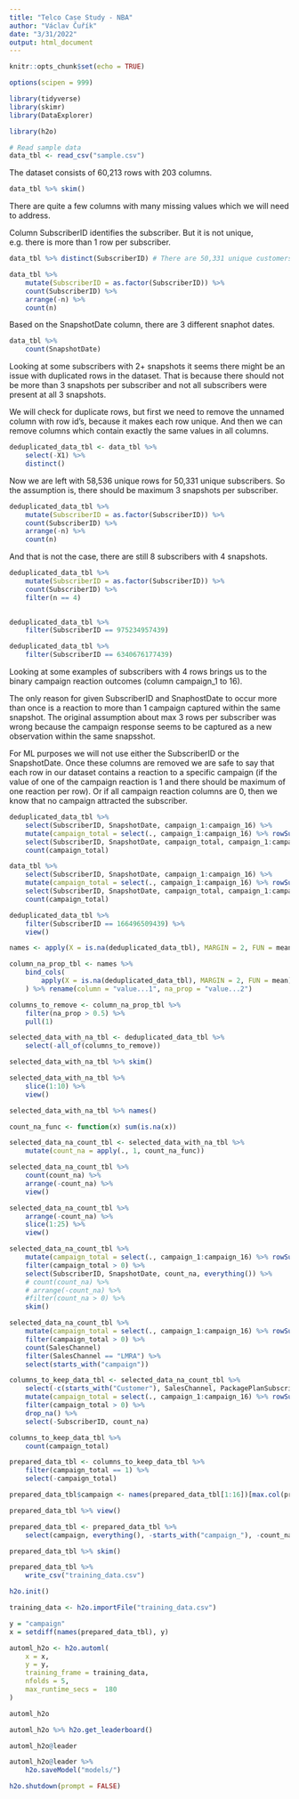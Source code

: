 ```yaml
---
title: "Telco Case Study - NBA"
author: "Václav Čuřík"
date: "3/31/2022"
output: html_document
---
```


```r
knitr::opts_chunk$set(echo = TRUE)
```

```r
options(scipen = 999)

library(tidyverse)
library(skimr)
library(DataExplorer)

library(h2o)

```

```r
# Read sample data
data_tbl <- read_csv("sample.csv")
```

The dataset consists of 60,213 rows with 203 columns.

```r
data_tbl %>% skim()
```

There are quite a few columns with many missing values which we will need to address.

Column SubscriberID identifies the subscriber. But it is not unique, e.g. there is more than 1 row per subscriber.

```r
data_tbl %>% distinct(SubscriberID) # There are 50,331 unique customers in the dataset

data_tbl %>%
    mutate(SubscriberID = as.factor(SubscriberID)) %>% 
    count(SubscriberID) %>% 
    arrange(-n) %>% 
    count(n) 
```

Based on the SnapshotDate column, there are 3 different snaphot dates. 

```r
data_tbl %>% 
    count(SnapshotDate)
```

Looking at some subscribers with 2+ snapshots it seems there might be an issue with duplicated rows in the dataset. That is because there should not be more than 3 snapshots per subscriber and not all subscribers were present at all 3 snapshots.

We will check for duplicate rows, but first we need to remove the unnamed column with row id's, because it makes each row unique. And then we can remove columns which contain exactly the same values in all columns.

```r
deduplicated_data_tbl <- data_tbl %>% 
    select(-X1) %>% 
    distinct()
```

Now we are left with 58,536 unique rows for 50,331 unique subscribers. So the assumption is, there should be maximum 3 snapshots per subscriber.

```r
deduplicated_data_tbl %>%
    mutate(SubscriberID = as.factor(SubscriberID)) %>% 
    count(SubscriberID) %>% 
    arrange(-n) %>% 
    count(n) 
```

And that is not the case, there are still 8 subscribers with 4 snapshots.

```r
deduplicated_data_tbl %>%
    mutate(SubscriberID = as.factor(SubscriberID)) %>% 
    count(SubscriberID) %>% 
    filter(n == 4)
    
```

```r
deduplicated_data_tbl %>% 
    filter(SubscriberID == 975234957439)

deduplicated_data_tbl %>% 
    filter(SubscriberID == 6340676177439)

```

Looking at some examples of subscribers with 4 rows brings us to the binary campaign reaction outcomes (column campaign_1 to 16).

The only reason for given SubscriberID and SnaphostDate to occur more than once is a reaction to more than 1 campaign captured within the same snapshot.
The original assumption about max 3 rows per subscriber was wrong because the campaign response seems to be captured as a new observation within the same snapsshot.

For ML purposes we will not use either the SubscriberID or the SnapshotDate. Once these columns are removed we are safe to say that each row in our dataset contains a reaction to a specific campaign (if the value of one of the campaign reaction is 1 and there should be maximum of one reaction per row). Or if all campaign reaction columns are 0, then we know that no campaign attracted the subscriber.

```r
deduplicated_data_tbl %>%
    select(SubscriberID, SnapshotDate, campaign_1:campaign_16) %>% 
    mutate(campaign_total = select(., campaign_1:campaign_16) %>% rowSums(na.rm = TRUE)) %>% 
    select(SubscriberID, SnapshotDate, campaign_total, campaign_1:campaign_16) %>% 
    count(campaign_total)
```

```r
data_tbl %>% 
    select(SubscriberID, SnapshotDate, campaign_1:campaign_16) %>% 
    mutate(campaign_total = select(., campaign_1:campaign_16) %>% rowSums(na.rm = TRUE)) %>% 
    select(SubscriberID, SnapshotDate, campaign_total, campaign_1:campaign_16) %>% 
    count(campaign_total)
```


```r
deduplicated_data_tbl %>% 
    filter(SubscriberID == 166496509439) %>% 
    view()
```

```r
names <- apply(X = is.na(deduplicated_data_tbl), MARGIN = 2, FUN = mean) %>% names() %>% as_tibble() 

column_na_prop_tbl <- names %>% 
    bind_cols(
        apply(X = is.na(deduplicated_data_tbl), MARGIN = 2, FUN = mean) %>% as_tibble()        
    ) %>% rename(column = "value...1", na_prop = "value...2")

columns_to_remove <- column_na_prop_tbl %>% 
    filter(na_prop > 0.5) %>% 
    pull(1)
```

```r
selected_data_with_na_tbl <- deduplicated_data_tbl %>% 
    select(-all_of(columns_to_remove))
```

```r
selected_data_with_na_tbl %>% skim()
```


```r
selected_data_with_na_tbl %>% 
    slice(1:10) %>% 
    view()
```

```r
selected_data_with_na_tbl %>% names()
```


```r
count_na_func <- function(x) sum(is.na(x)) 

selected_data_na_count_tbl <- selected_data_with_na_tbl %>% 
    mutate(count_na = apply(., 1, count_na_func))

selected_data_na_count_tbl %>% 
    count(count_na) %>% 
    arrange(-count_na) %>% 
    view()

selected_data_na_count_tbl %>% 
    arrange(-count_na) %>% 
    slice(1:25) %>% 
    view()

```

```r
selected_data_na_count_tbl %>%
    mutate(campaign_total = select(., campaign_1:campaign_16) %>% rowSums(na.rm = TRUE)) %>% 
    filter(campaign_total > 0) %>% 
    select(SubscriberID, SnapshotDate, count_na, everything()) %>% 
    # count(count_na) %>% 
    # arrange(-count_na) %>% 
    #filter(count_na > 0) %>% 
    skim()

```

```r
selected_data_na_count_tbl %>%
    mutate(campaign_total = select(., campaign_1:campaign_16) %>% rowSums(na.rm = TRUE)) %>% 
    filter(campaign_total > 0) %>% 
    count(SalesChannel)
    filter(SalesChannel == "LMRA") %>% 
    select(starts_with("campaign"))
```

```r
columns_to_keep_data_tbl <- selected_data_na_count_tbl %>% 
    select(-c(starts_with("Customer"), SalesChannel, PackagePlanSubscriptionDate, SnapshotDate)) %>% 
    mutate(campaign_total = select(., campaign_1:campaign_16) %>% rowSums(na.rm = TRUE)) %>% 
    filter(campaign_total > 0) %>% 
    drop_na() %>%
    select(-SubscriberID, count_na)
```

```r
columns_to_keep_data_tbl %>% 
    count(campaign_total)
```

```r
prepared_data_tbl <- columns_to_keep_data_tbl %>% 
    filter(campaign_total == 1) %>% 
    select(-campaign_total)
```


```r
prepared_data_tbl$campaign <- names(prepared_data_tbl[1:16])[max.col(prepared_data_tbl[1:16], "last")]

prepared_data_tbl %>% view()
```

```r
prepared_data_tbl <- prepared_data_tbl %>% 
    select(campaign, everything(), -starts_with("campaign_"), -count_na)
```

```r
prepared_data_tbl %>% skim()
```

```r
prepared_data_tbl %>% 
    write_csv("training_data.csv")
```


```r
h2o.init()
```

```r
training_data <- h2o.importFile("training_data.csv") 
```

```r
y = "campaign"
x = setdiff(names(prepared_data_tbl), y)
```

```r
automl_h2o <- h2o.automl(
    x = x,
    y = y,
    training_frame = training_data,
    nfolds = 5,
    max_runtime_secs =  180
)
```

```r
automl_h2o
```

```r
automl_h2o %>% h2o.get_leaderboard()
```

```r
automl_h2o@leader
```

```r
automl_h2o@leader %>% 
    h2o.saveModel("models/")
```

```r
h2o.shutdown(prompt = FALSE)
```

